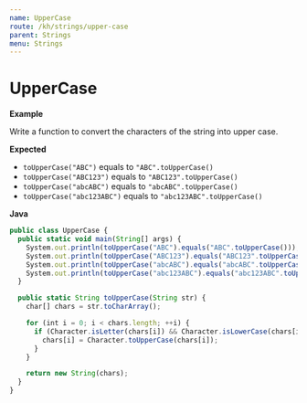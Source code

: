 ```yaml
---
name: UpperCase
route: /kh/strings/upper-case
parent: Strings
menu: Strings
---
```


# UpperCase

**Example**

Write a function to convert the characters of the string into upper case.

**Expected**

* `toUpperCase("ABC")` equals to `"ABC".toUpperCase()`
* `toUpperCase("ABC123")` equals to `"ABC123".toUpperCase()`
* `toUpperCase("abcABC")` equals to `"abcABC".toUpperCase()`
* `toUpperCase("abc123ABC")` equals to `"abc123ABC".toUpperCase()`

**Java**

```js
public class UpperCase {
  public static void main(String[] args) {
    System.out.println(toUpperCase("ABC").equals("ABC".toUpperCase()));
    System.out.println(toUpperCase("ABC123").equals("ABC123".toUpperCase()));
    System.out.println(toUpperCase("abcABC").equals("abcABC".toUpperCase()));
    System.out.println(toUpperCase("abc123ABC").equals("abc123ABC".toUpperCase()));
  }

  public static String toUpperCase(String str) {
    char[] chars = str.toCharArray();

    for (int i = 0; i < chars.length; ++i) {
      if (Character.isLetter(chars[i]) && Character.isLowerCase(chars[i])) {
        chars[i] = Character.toUpperCase(chars[i]);
      }
    }

    return new String(chars);
  }
}
```
